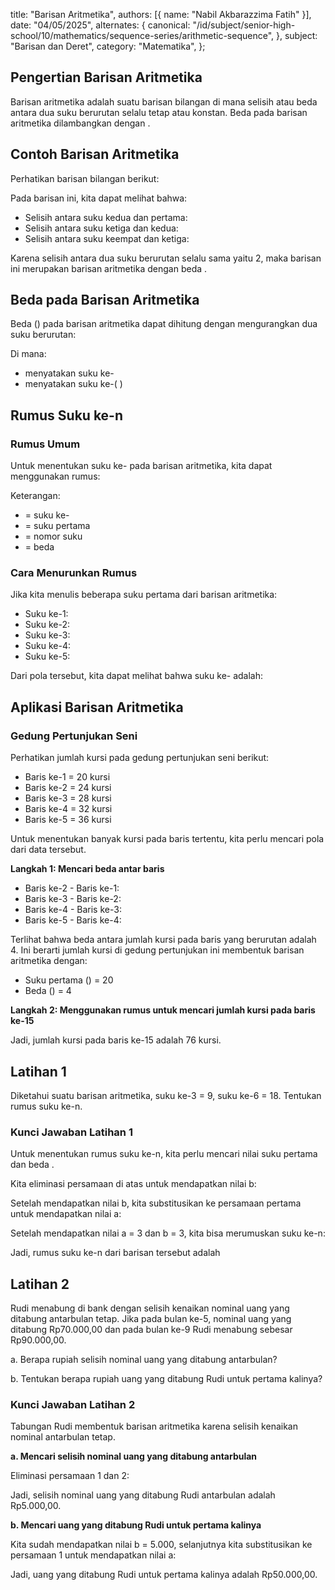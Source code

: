   title: "Barisan Aritmetika",
  authors: [{ name: "Nabil Akbarazzima Fatih" }],
  date: "04/05/2025",
  alternates: {
    canonical:
      "/id/subject/senior-high-school/10/mathematics/sequence-series/arithmetic-sequence",
  },
  subject: "Barisan dan Deret",
  category: "Matematika",
};

## Pengertian Barisan Aritmetika

Barisan aritmetika adalah suatu barisan bilangan di mana selisih atau beda antara dua suku berurutan selalu tetap atau konstan. Beda pada barisan aritmetika dilambangkan dengan <InlineMath math="b" />.

## Contoh Barisan Aritmetika

Perhatikan barisan bilangan berikut:

<InlineMath math="4, 6, 8, 10, ..." />

Pada barisan ini, kita dapat melihat bahwa:

- Selisih antara suku kedua dan pertama: <InlineMath math="6 - 4 = 2" />
- Selisih antara suku ketiga dan kedua: <InlineMath math="8 - 6 = 2" />
- Selisih antara suku keempat dan ketiga: <InlineMath math="10 - 8 = 2" />

Karena selisih antara dua suku berurutan selalu sama yaitu 2, maka barisan ini merupakan barisan aritmetika dengan beda <InlineMath math="b = 2" />.

## Beda pada Barisan Aritmetika

Beda (<InlineMath math="b" />) pada barisan aritmetika dapat dihitung dengan mengurangkan dua suku berurutan:

<BlockMath math="b = U_2 - U_1 = U_3 - U_2 = U_4 - U_3 = ... = U_n - U_{n-1}" />

Di mana:

- <InlineMath math="U_n" /> menyatakan suku ke-
  <InlineMath math="n" />
- <InlineMath math="U_{n-1}" /> menyatakan suku ke-(
  <InlineMath math="n-1" />)

## Rumus Suku ke-n

### Rumus Umum

Untuk menentukan suku ke-<InlineMath math="n" /> pada barisan aritmetika, kita dapat menggunakan rumus:

<BlockMath math="U_n = a + (n-1)b" />

Keterangan:

- <InlineMath math="U_n" /> = suku ke-
  <InlineMath math="n" />
- <InlineMath math="a" /> = suku pertama
- <InlineMath math="n" /> = nomor suku
- <InlineMath math="b" /> = beda

### Cara Menurunkan Rumus

Jika kita menulis beberapa suku pertama dari barisan aritmetika:

- Suku ke-1: <InlineMath math="U_1 = a" />
- Suku ke-2: <InlineMath math="U_2 = a + b" />
- Suku ke-3: <InlineMath math="U_3 = a + 2b" />
- Suku ke-4: <InlineMath math="U_4 = a + 3b" />
- Suku ke-5: <InlineMath math="U_5 = a + 4b" />

Dari pola tersebut, kita dapat melihat bahwa suku ke-<InlineMath math="n" /> adalah:

<BlockMath math="U_n = a + (n-1)b" />

## Aplikasi Barisan Aritmetika

### Gedung Pertunjukan Seni

Perhatikan jumlah kursi pada gedung pertunjukan seni berikut:

- Baris ke-1 = 20 kursi
- Baris ke-2 = 24 kursi
- Baris ke-3 = 28 kursi
- Baris ke-4 = 32 kursi
- Baris ke-5 = 36 kursi

Untuk menentukan banyak kursi pada baris tertentu, kita perlu mencari pola dari data tersebut.

**Langkah 1: Mencari beda antar baris**

- Baris ke-2 - Baris ke-1: <InlineMath math="24 - 20 = 4" />
- Baris ke-3 - Baris ke-2: <InlineMath math="28 - 24 = 4" />
- Baris ke-4 - Baris ke-3: <InlineMath math="32 - 28 = 4" />
- Baris ke-5 - Baris ke-4: <InlineMath math="36 - 32 = 4" />

Terlihat bahwa beda antara jumlah kursi pada baris yang berurutan adalah 4. Ini berarti jumlah kursi di gedung pertunjukan ini membentuk barisan aritmetika dengan:

- Suku pertama (<InlineMath math="a" />) = 20
- Beda (<InlineMath math="b" />) = 4

**Langkah 2: Menggunakan rumus untuk mencari jumlah kursi pada baris ke-15**

<div className="flex flex-col gap-4">
  <BlockMath math="U_{15} = a + (n-1)b" />
  <BlockMath math="U_{15} = 20 + (15-1)4" />
  <BlockMath math="U_{15} = 20 + (14)4" />
  <BlockMath math="U_{15} = 20 + 56" />
  <BlockMath math="U_{15} = 76" />
</div>

Jadi, jumlah kursi pada baris ke-15 adalah 76 kursi.

## Latihan 1

Diketahui suatu barisan aritmetika, suku ke-3 = 9, suku ke-6 = 18. Tentukan rumus suku ke-n.

### Kunci Jawaban Latihan 1

Untuk menentukan rumus suku ke-n, kita perlu mencari nilai suku pertama <InlineMath math="(a)" /> dan beda <InlineMath math="(b)" />.

<div className="flex flex-col gap-4">
  <BlockMath math="U_3 = a + 2b = 9" />
  <BlockMath math="U_6 = a + 5b = 18" />
</div>

Kita eliminasi persamaan di atas untuk mendapatkan nilai b:

<div className="flex flex-col gap-4">
  <BlockMath math="U_6 - U_3 = (a + 5b) - (a + 2b)" />
  <BlockMath math="18 - 9 = 3b" />
  <BlockMath math="9 = 3b" />
  <BlockMath math="b = 3" />
</div>

Setelah mendapatkan nilai b, kita substitusikan ke persamaan pertama untuk mendapatkan nilai a:

<div className="flex flex-col gap-4">
  <BlockMath math="a + 2b = 9" />
  <BlockMath math="a + 2(3) = 9" />
  <BlockMath math="a + 6 = 9" />
  <BlockMath math="a = 9 - 6 = 3" />
</div>

Setelah mendapatkan nilai a = 3 dan b = 3, kita bisa merumuskan suku ke-n:

<div className="flex flex-col gap-4">
  <BlockMath math="U_n = a + (n-1)b" />
  <BlockMath math="U_n = 3 + (n-1)3" />
  <BlockMath math="U_n = 3 + 3n - 3" />
  <BlockMath math="U_n = 3n" />
</div>

Jadi, rumus suku ke-n dari barisan tersebut adalah <InlineMath math="U_n = 3n" />

## Latihan 2

Rudi menabung di bank dengan selisih kenaikan nominal uang yang ditabung antarbulan tetap. Jika pada bulan ke-5, nominal uang yang ditabung Rp70.000,00 dan pada bulan ke-9 Rudi menabung sebesar Rp90.000,00.

a. Berapa rupiah selisih nominal uang yang ditabung antarbulan?

b. Tentukan berapa rupiah uang yang ditabung Rudi untuk pertama kalinya?

### Kunci Jawaban Latihan 2

Tabungan Rudi membentuk barisan aritmetika karena selisih kenaikan nominal antarbulan tetap.

**a. Mencari selisih nominal uang yang ditabung antarbulan**

<div className="flex flex-col gap-4">
  <BlockMath math="U_5 = 70.000" />
  <BlockMath math="a + (5-1)b = 70.000" />
  <BlockMath math="a + 4b = 70.000 \text{ ... (persamaan 1)}" />

  <BlockMath math="U_9 = 90.000" />
  <BlockMath math="a + (9-1)b = 90.000" />
  <BlockMath math="a + 8b = 90.000 \text{ ... (persamaan 2)}" />
</div>

Eliminasi persamaan 1 dan 2:

<div className="flex flex-col gap-4">
  <BlockMath math="4b = 20.000" />
  <BlockMath math="b = 5.000" />
</div>

Jadi, selisih nominal uang yang ditabung Rudi antarbulan adalah Rp5.000,00.

**b. Mencari uang yang ditabung Rudi untuk pertama kalinya**

Kita sudah mendapatkan nilai b = 5.000, selanjutnya kita substitusikan ke persamaan 1 untuk mendapatkan nilai a:

<div className="flex flex-col gap-4">
  <BlockMath math="a + 4b = 70.000" />
  <BlockMath math="a + 4(5.000) = 70.000" />
  <BlockMath math="a + 20.000 = 70.000" />
  <BlockMath math="a = 70.000 - 20.000" />
  <BlockMath math="a = 50.000" />
</div>

Jadi, uang yang ditabung Rudi untuk pertama kalinya adalah Rp50.000,00.
